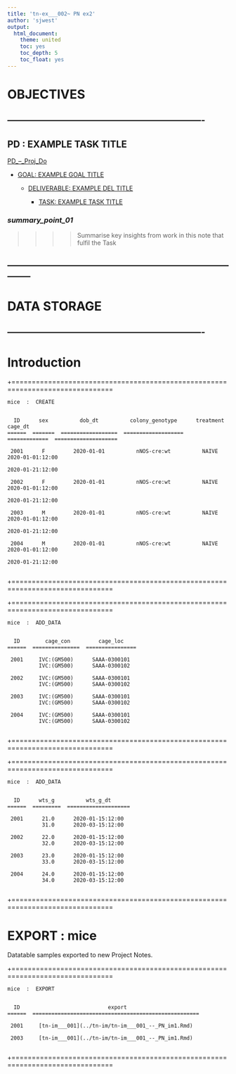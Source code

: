 ```yaml
---
title: 'tn-ex___002~ PN ex2'
author: 'sjwest'
output:
  html_document:
    theme: united
    toc: yes
    toc_depth: 5
    toc_float: yes
---
```




# OBJECTIVES



----------------------------------------------------------------
----------------------------------------------------------------



## PD : EXAMPLE TASK TITLE


[PD_--_Proj_Do](../../PD_--_Proj_Do.Rmd)


* [GOAL: EXAMPLE GOAL TITLE](../../PD_--_Proj_Do.Rmd#goal-example-goal-title)

    + [DELIVERABLE: EXAMPLE DEL TITLE](../../PD_--_Proj_Do.Rmd#deliverable-example-del-title)

        - [TASK: EXAMPLE TASK TITLE](../../PD_--_Proj_Do.Rmd#task-example-task-title)



### _summary_point_01_

>>>>
>>>> Summarise key insights from work in this note that fulfil the Task
>>>>



--------------------------------------------------------------------------------
--------------------------------------------------------------------------------



# DATA STORAGE


----------------------------------------------------------------
----------------------------------------------------------------



# Introduction

















+===============================================================================


    mice  :  CREATE


      ID      sex          dob_dt          colony_genotype      treatment           cage_dt        
    ======  =======  ==================  ===================  =============  ====================  

     2001      F         2020-01-01          nNOS-cre:wt          NAIVE        2020-01-01:12:00    
                                                                               2020-01-21:12:00    
                                                                                                   
     2002      F         2020-01-01          nNOS-cre:wt          NAIVE        2020-01-01:12:00    
                                                                               2020-01-21:12:00    
                                                                                                   
     2003      M         2020-01-01          nNOS-cre:wt          NAIVE        2020-01-01:12:00    
                                                                               2020-01-21:12:00    
                                                                                                   
     2004      M         2020-01-01          nNOS-cre:wt          NAIVE        2020-01-01:12:00    
                                                                               2020-01-21:12:00    
                                                                                                   

+===============================================================================

+===============================================================================


    mice  :  ADD_DATA


      ID        cage_con         cage_loc      
    ======  ===============  ================  

     2001     IVC:(GM500)      SAAA-0300101    
              IVC:(GM500)      SAAA-0300102    
                                               
     2002     IVC:(GM500)      SAAA-0300101    
              IVC:(GM500)      SAAA-0300102    
                                               
     2003     IVC:(GM500)      SAAA-0300101    
              IVC:(GM500)      SAAA-0300102    
                                               
     2004     IVC:(GM500)      SAAA-0300101    
              IVC:(GM500)      SAAA-0300102    
                                               

+===============================================================================


+===============================================================================


    mice  :  ADD_DATA


      ID      wts_g          wts_g_dt        
    ======  =========  ====================  

     2001      21.0      2020-01-15:12:00    
               31.0      2020-03-15:12:00    

     2002      22.0      2020-01-15:12:00    
               32.0      2020-03-15:12:00    
                                             
     2003      23.0      2020-01-15:12:00    
               33.0      2020-03-15:12:00    
                                             
     2004      24.0      2020-01-15:12:00    
               34.0      2020-03-15:12:00    
                                             

+===============================================================================



# EXPORT : mice


Datatable samples exported to new Project Notes.


+===============================================================================


    mice  :  EXPORT


      ID                            export                         
    ======  =====================================================  

     2001     [tn-im___001](../tn-im/tn-im___001_--_PN_im1.Rmd)    
                                                                   
     2003     [tn-im___001](../tn-im/tn-im___001_--_PN_im1.Rmd)    
                                                                   

+===============================================================================

















